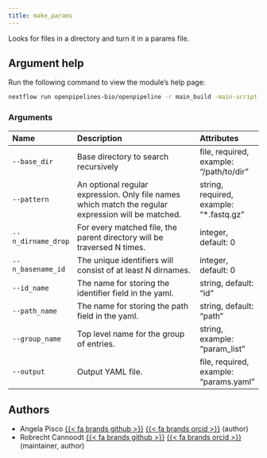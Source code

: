 ```yaml
---
title: make_params
---
```


Looks for files in a directory and turn it in a params file.

## Argument help

Run the following command to view the module's help page:
```bash
nextflow run openpipelines-bio/openpipeline -r main_build -main-script target/nextflow/files/make_params/main.nf --help
```

### Arguments



:::{.column-body-outset}
|Name               |Description                                                                                         |Attributes                              |
|:------------------|:---------------------------------------------------------------------------------------------------|:---------------------------------------|
|`--base_dir`       |Base directory to search recursively                                                                |file, required, example: "/path/to/dir" |
|`--pattern`        |An optional regular expression. Only file names which match the regular expression will be matched. |string, required, example: "*.fastq.gz" |
|`--n_dirname_drop` |For every matched file, the parent directory will be traversed N times.                             |integer, default: 0                     |
|`--n_basename_id`  |The unique identifiers will consist of at least N dirnames.                                         |integer, default: 0                     |
|`--id_name`        |The name for storing the identifier field in the yaml.                                              |string, default: "id"                   |
|`--path_name`      |The name for storing the path field in the yaml.                                                    |string, default: "path"                 |
|`--group_name`     |Top level name for the group of entries.                                                            |string, example: "param_list"           |
|`--output`         |Output YAML file.                                                                                   |file, required, example: "params.yaml"  |
:::

## Authors

 * Angela Pisco [{{< fa brands github >}}](https://github.com/aopisco) [{{< fa brands orcid >}}](https://orcid.org/0000-0003-0142-2355) (author)
 * Robrecht Cannoodt [{{< fa brands github >}}](https://github.com/rcannood) [{{< fa brands orcid >}}](https://orcid.org/0000-0003-3641-729X) (maintainer, author)
